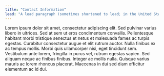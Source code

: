 ```yaml
---
title: "Contact Information"
lead: "A lead paragraph (sometimes shortened to lead; in the United States sometimes spelled lede) is the opening paragraph of an article, essay, book chapter, or other written work that summarizes its main ideas. Styles vary widely among the different types and genres of publications, from journalistic news-style leads to a more encyclopaedic variety."
---
```


Lorem ipsum dolor sit amet, consectetur adipiscing elit. Sed pulvinar varius libero in ultrices. Sed at sem ut eros condimentum convallis. Pellentesque habitant morbi tristique senectus et netus et malesuada fames ac turpis egestas. Curabitur consectetur augue et elit rutrum auctor. Nulla finibus ex ac tempus mollis. Morbi quis ullamcorper nisi, eget tincidunt sem. Vestibulum ante lorem, fringilla in purus vel, rutrum egestas sapien. Sed aliquam neque ac finibus finibus. Integer ac mollis nulla. Quisque varius mauris ac lorem rhoncus placerat. Maecenas in dui sed diam efficitur elementum ac id dui.
